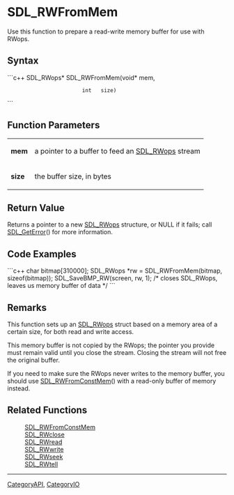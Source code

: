 <!-- pragma section-numbers off -->
<!-- pragma disable-camelcase -->

= SDL_RWFromMem =
Use this function to prepare a read-write memory buffer for use with RWops.


== Syntax ==
```c++
SDL_RWops* SDL_RWFromMem(void* mem,
                         int   size)
```

== Function Parameters ==
{|
|'''mem'''
|a pointer to a buffer to feed an [[SDL_RWops]] stream
|-
|'''size'''
|the buffer size, in bytes
|}

== Return Value ==
Returns a pointer to a new [[SDL_RWops]] structure, or NULL if it fails; call [[SDL_GetError]]() for more information.

== Code Examples ==
```c++
char bitmap[310000];
SDL_RWops *rw = SDL_RWFromMem(bitmap, sizeof(bitmap));
SDL_SaveBMP_RW(screen, rw, 1);  /* closes SDL_RWops, leaves us memory buffer of data */
```

== Remarks ==
This function sets up an [[SDL_RWops]] struct based on a memory area of a certain size, for both read and write access.

This memory buffer is not copied by the RWops; the pointer you provide must remain valid until you close the stream. Closing the stream will not free the original buffer.

If you need to make sure the RWops never writes to the memory buffer, you should use [[SDL_RWFromConstMem]]() with a read-only buffer of memory instead.

== Related Functions ==
:[[SDL_RWFromConstMem]]
:[[SDL_RWclose]]
:[[SDL_RWread]]
:[[SDL_RWwrite]]
:[[SDL_RWseek]]
:[[SDL_RWtell]]

----
[[CategoryAPI]], [[CategoryIO]]
